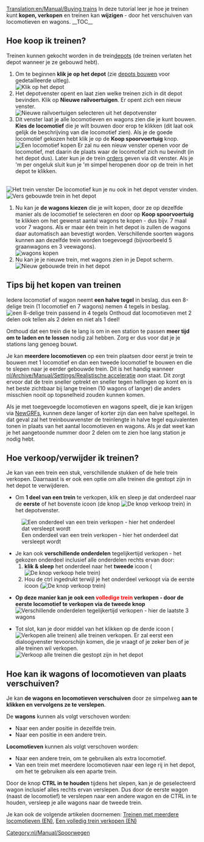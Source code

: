 [[Translation:en/Manual/Buying trains]]
{{nl/Manual/Tutorial/Tutorial}}
In deze tutorial leer je hoe je treinen kunt '''kopen, verkopen''' en treinen kan '''wijzigen''' - door het verschuiven van locomotieven en wagons.
__TOC__ 
==Hoe koop ik treinen?==
Treinen kunnen gekocht worden in de trein[[nl/Manual/Depots|depots]] (de treinen verlaten het depot wanneer je ze gebouwd hebt).
#Om te beginnen '''klik je op het depot''' (zie [[nl/Manual/Depots bouwen|depots bouwen]] voor gedetailleerde uitleg).<br/>[[File:en/Treindepot 1.png|none|frame|Klik op het depot]]
#Het depotvenster opent en laat zien welke treinen zich in dit depot bevinden. Klik op '''Nieuwe railvoertuigen'''. Er opent zich een nieuw venster.<br/>[[File:nl/Manual/Treinkopen 1.png|none|frame|Nieuwe railvoertuigen selecteren uit het depotvenster]]
#Dit venster laat je alle locomotieven en wagons zien die je kunt bouwen. '''Kies de locomotief''' die je wilt bouwen door erop te klikken (dit laat ook gelijk de beschrijving van die locomotief zien). Als je de goede locomotief gekozen hebt klik je op de '''Koop spoorvoertuig''' knop.<br/>[[File:nl/Manual/Treinkopen 2.png|none|frame|Een locomotief kopen]] Er zal nu een nieuw venster openen voor de locomotief, met daarin de plaats waar de locomotief zich nu bevindt (in het depot dus). Later kun je de trein [[nl/Manual/Orders|orders]] geven via dit venster. Als je 'm per ongeluk sluit kun je 'm simpel heropenen door op de trein in het depot te klikken. 
<br/>[[File:en/Manual/BuildTrainTutorial5.png|none|frame|Het trein venster]] De locomotief kun je nu ook in het depot venster vinden.
<br/>[[File:en/Manual/BuildTrainTutorial4.png|none|frame|Vers gebouwde trein in het depot]]
#Nu kan je '''de wagons kiezen ''' die je wilt kopen, door ze op dezelfde manier als de locomotief te selecteren en door op '''Koop spoorvoertuig''' te klikken om het gewenst aantal wagons te kopen - dus bijv. 7 maal voor 7 wagons. Als er maar één trein in het depot is zullen de wagons daar automatisch aan bevestigt worden. Verschillende soorten wagons kunnen aan dezelfde trein worden toegevoegd (bijvoorbeeld 5 graanwagons en 3 veewagons).<br/>[[File:en/Manual/BuildTrainTutorial6.png|none|frame|wagons kopen]]
#Nu kan je je nieuwe trein, met wagons zien in je Depot scherm.<br/>[[File:en/Manual/BuildTrainTutorial7.png|none|frame|Nieuw gebouwde trein in het depot]]

==Tips bij het kopen van treinen==
Iedere locomotief of wagon neemt '''een halve tegel''' in beslag. dus een 8-delige trein (1 locomotief en 7 wagons) nemen 4 tegels in beslag.
[[File:en/Manual/BuildTrainTutorial8.png|none|frame|een 8-delige trein passend in 4 tegels]]
Onthoud dat locomotieven met 2 delen ook tellen als 2 delen en niet als 1 deel!

Onthoud dat een trein die te lang is om in een station te passen '''meer tijd om te laden en te lossen''' nodig zal hebben. Zorg er dus voor dat je je stations lang genoeg bouwt.

Je kan '''meerdere locomotieven''' op een trein plaatsen door eerst je trein te bouwen met 1 locomotief en dan een tweede locomotief te bouwen en die te slepen naar je eerder gebouwde trein. Dit is het handig wanneer [[nl/Archive/Manual/Settings/Realistische acceleratie]] ''aan'' staat. Dit zorgt ervoor dat de trein sneller optrekt en sneller tegen hellingen op komt en is het beste zichtbaar bij lange treinen (10 wagons of langer) die anders misschien nooit op topsnelheid zouden kunnen komen.

Als je met toegevoegde locomotieven en wagons speelt, die je kan krijgen via [[nl/Manual/NewGRF|NewGRFs]], kunnen deze langer of korter zijn dan een halve speltegel. In dat geval zal het treinbouwvenster de treinlengte in halve tegel equivalenten tonen in plaats van het aantal locomotieven en wagons. Als je dat weet kan je het aangetoonde nummer door 2 delen om te zien hoe lang station je nodig hebt.

==Hoe verkoop/verwijder ik treinen?==
Je kan van een trein een stuk, verschillende stukken of de hele trein verkopen. Daarnaast is er ook een optie om alle treinen die gestopt zijn in het depot te verwijderen.

* Om '''1 deel van een trein''' te verkopen, klik en sleep je dat onderdeel naar de '''eerste''' of het bovenste icoon (de knop [[File:en/Manual/SellTrainVehicle.png|De knop verkoop trein]]) in het depotvenster.<br />
[[File:en/Manual/BuildTrainTutorial9.png|none|frame|Een onderdeel van een trein verkopen - hier het onderdeel dat versleept wordt]]

* Je kan ook '''verschillende onderdelen''' tegelijkertijd verkopen - het gekozen onderdeel inclusief alle onderdelen rechts ervan door:
*# '''klik & sleep''' het onderdeel naar het '''tweede''' icoon ([[File:en/Manual/SellEntireTrain.png|De knop verkoop hele trein]])
*# Hou de ctrl ingedrukt terwijl je het onderdeel verkoopt via de eerste icoon ([[File:en/Manual/SellTrainVehicle.png|De knop verkoop trein]])

* '''Op deze manier kan je ook een <font color='red'>volledige trein</font> verkopen - door de eerste locomotief te verkopen via de tweede knop'''<br />[[File:en/Manual/BuildTrainTutorial10.png|none|frame|Verschillende onderdelen tegelijkertijd verkopen - hier de laatste 3 wagons]]

* Tot slot, kan je door middel van het klikken op de derde icoon ([[File:en/Manual/SellAllTrains.png|Verkopen alle treinen]]) alle treinen verkopen. Er zal eerst een dialoogvenster tevoorschijn komen, die je vraagt of je zeker ben of je alle treinen wil verkopen.<br />[[File:en/Manual/BuildTrainTutorial11.png|none|frame|Verkoop alle treinen die gestopt zijn in het depot]]

==Hoe kan ik wagons of locomotieven van plaats verschuiven?==

Je kan '''de wagons en locomotieven verschuiven''' door ze simpelweg '''aan te klikken en vervolgens ze te verslepen'''.

De '''wagons''' kunnen als volgt verschoven worden:
* Naar een ander positie in dezelfde trein.
* Naar een positie in een andere trein.

'''Locomotieven''' kunnen als volgt verschoven worden:
* Naar een andere trein, om te gebruiken als extra locomotief.
* Van een trein met meerdere locomotieven naar een lege rij in het depot, om het te gebruiken als een aparte trein.

Door de knop '''CTRL in te houden''' tijdens het slepen, kan je de geselecteerd wagon inclusief alles rechts ervan verslepen. Dus door de eerste wagon (naast de locomotief) te verslepen naar een andere wagon en de CTRL in te houden, versleep je alle wagons naar de tweede trein.

Je kan ook de volgende artikelen doornemen: [[en/Archive/Manual/Multiheaded trains|Treinen met meerdere locomotieven (EN)]], [[en/Manual/Sell entire train|Een volledig trein verkopen (EN)]]

[[Category:nl/Manual/Spoorwegen]]